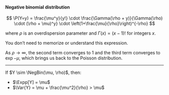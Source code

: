 :::{#def-nb}
#### Negative binomial distribution

$$
\P(Y=y) 
= \frac{\mu^y}{y!} 
\cdot \frac{\Gamma(\rho + y)}{\Gamma(\rho) \cdot (\rho + \mu)^y} 
\cdot \left(1+\frac{\mu}{\rho}\right)^{-\rho}
$$

where $\rho$ is an overdispersion parameter 
and $\Gamma(x) = (x-1)!$ for integers $x$.

:::

::: notes
You don't need to memorize or understand this expression.

As $\rho \rightarrow \infty$, 
the second term converges to 1 
and the third term converges to $\exp{-\mu}$, 
which brings us back to the Poisson distribution.

:::

---

:::{#thm-nb}
If $Y \sim \NegBin(\mu, \rho)$, then:

- $\Expp[Y] = \mu$
- $\Var{Y} = \mu + \frac{\mu^2}{\rho} > \mu$

:::
